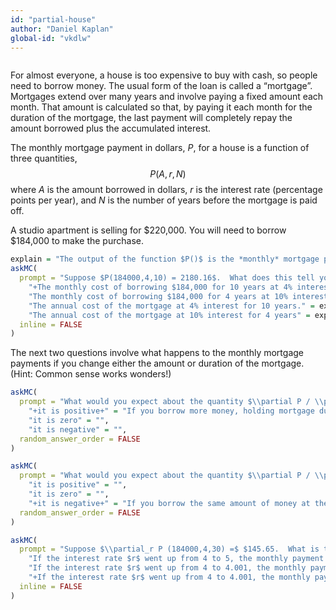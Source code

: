```yaml
---
id: "partial-house"
author: "Daniel Kaplan"
global-id: "vkdlw"
---
```


```r
```

For almost everyone, a house is too expensive to buy with cash, so people need to borrow money. The usual form of the loan is called a "mortgage".  Mortgages extend over many years and involve paying a fixed amount each month.  That amount is calculated so that, by paying it each month for the duration of the mortgage, the last payment will completely repay the amount borrowed plus the accumulated interest.

The monthly mortgage payment in dollars, $P$, for a house is a function of three quantities, $$P(A, r, N)$$ where $A$ is the amount borrowed in dollars, $r$ is the interest rate (percentage points per year), and $N$ is the number of years before the mortgage is paid off.

A studio apartment is selling for $220,000. You will need to borrow $184,000 to make the purchase.


```r
explain = "The output of the function $P()$ is the *monthly* mortgage payment."
askMC(
  prompt = "Suppose $P(184000,4,10) = 2180.16$.  What does this tell you in financial terms?",
    "+The monthly cost of borrowing $184,000 for 10 years at 4% interest per year.+" = "",
    "The monthly cost of borrowing $184,000 for 4 years at 10% interest per year." = "You've  got the order of the argument wrong.",
    "The annual cost of the mortgage at 4% interest for 10 years." = explain,
    "The annual cost of the mortgage at 10% interest for 4 years" = explain,
  inline = FALSE
)
```

The next two questions involve what happens to the monthly mortgage payments if you change either the amount or duration of the mortgage. (Hint: Common sense works wonders!)


```r
askMC(
  prompt = "What would you expect about the quantity $\\partial P / \\partial A$, the partial derivative of the monthly mortgage payment with respect to the amount of money borrowed?",
    "+it is positive+" = "If you borrow more money, holding mortgage duration and interest rate constant, you are going to have to pay more each month.",
    "it is zero" = "",
    "it is negative" = "",
  random_answer_order = FALSE
)
```


```r
askMC(
  prompt = "What would you expect about the quantity $\\partial P / \\partial N$, the partial derivative of the monthly mortgage payment with respect to the number of years the mortgage lasts?",
    "it is positive" = "",
    "it is zero" = "",
    "+it is negative+" = "If you borrow the same amount of money at the same interest rate, but have more years to pay it back, your monthly payment will be smaller.",
  random_answer_order = FALSE
)
```


```r
askMC(
  prompt = "Suppose $\\partial_r P (184000,4,30) =$ $145.65.  What is the financial significance of the number $145.65??",
    "If the interest rate $r$ went up from 4 to 5, the monthly payment would increase by $145.65." = "This is a perfectly reasonable answer, but  ... recall that the derivative gives the rate of increase in the output of the function when the input changes by a tiny amount. It turns out that a 1 percentage point increase in interest rate is a very large amount of change.",
    "If the interest rate $r$ went up from 4 to 4.001, the monthly payment would increase by $145.65." = "This is indeed a small change in interest rate, but the value of the derivative is the *rate* of increase, not the increase itself.",
    "+If the interest rate $r$ went up from 4 to 4.001, the monthly payment would increase by $0.001 \times $145.65.+" = "You might think that nobody would be concerned about such a small increase in interest rate. But knowing the result for each very small increase allows us to calculate what would be the impact of a large increase by a process  called *integration*.",
  inline = FALSE
)
```

